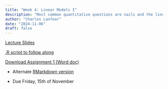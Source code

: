 ```yaml
---
title: "Week 4: Linear Models I"
description: "Most common quantitative questions are nails and the linear model is an excellent hammer"
author: "Charles Lanfear"
date: "2024-11-06"
draft: false
---
```


[Lecture Slides](https://clanfear.github.io/ioc_iqa/_lectures/4_linear-models-i/slides_linear-models-i.html)

[.R script to follow along](https://clanfear.github.io/ioc_iqa/_lectures/4_linear-models-i/slides_linear-models-i.R)

[Download Assignment 1 (Word doc)](https://clanfear.github.io/ioc_iqa/_assignments/assignment-1.docx)

* Alternate [RMarkdown version](https://clanfear.github.io/ioc_iqa/_assignments/assignment-1.Rmd)

* Due Friday, 15th of November